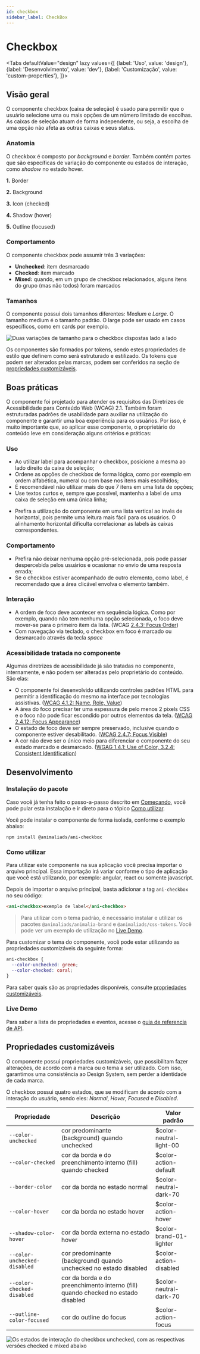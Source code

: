 ```yaml
---
id: checkbox
sidebar_label: CheckBox
---
```







# Checkbox

<Tabs
  defaultValue="design"
  lazy
  values={[
    {label: 'Uso', value: 'design'},
    {label: 'Desenvolvimento', value: 'dev'},
    {label: 'Customização', value: 'custom-properties'},
  ]}>

  <TabItem value="design">

## Visão geral

O componente checkbox (caixa de seleção) é usado para permitir que o usuário selecione uma ou mais opções de um número limitado de escolhas.
As caixas de seleção atuam de forma independente, ou seja, a escolha de uma opção não afeta as outras caixas e seus status.

### Anatomia

O checkbox é composto por _background_ e _border_. Também contém partes que são específicas de variação do componente ou estados de interação, como _shadow_ no estado hover.



**1.** Border

**2.** Background

**3.** Icon (checked)

**4.** Shadow (hover)

**5.** Outline (focused)



### Comportamento

O componente checkbox pode assumir três 3 variações:
- **Unchecked**: item desmarcado
- **Checked**: item marcado
- **Mixed:** quando, em um grupo de checkbox relacionados, alguns itens do grupo (mas não todos) foram marcados

### Tamanhos

O componente possui dois tamanhos diferentes: _Medium_ e _Large_. O tamanho medium é o tamanho padrão. O large pode ser usado em casos específicos, como em cards por exemplo.

<img
  src={checkboxSize}
  alt="Duas variações de tamanho para o checkbox dispostas lado a lado"
/>

Os componentes são formados por tokens, sendo estes propriedades de estilo que definem como será estruturado e estilizado. Os tokens que podem ser alterados pelas marcas, podem ser conferidos na seção de [propriedades customizáveis](https://www.notion.so/Checkbox-b8870a364228481b8350567be1cc63d4).


## Boas práticas

O componente foi projetado para atender os requisitos das Diretrizes de Acessibilidade para Conteúdo Web (WCAG) 2.1. Também foram estruturadas padrões de usabilidade para auxiliar na utilização do componente e garantir uma boa experiência para os usuários. Por isso, é muito importante que, ao aplicar esse componente, o proprietário do conteúdo leve em consideração alguns critérios e práticas:

### Uso

- Ao utilizar label para acompanhar o checkbox, posicione a mesma ao lado direito da caixa de seleção;
- Ordene as opções de checkbox de forma lógica, como por exemplo em ordem alfabética, numeral ou com base nos itens mais escolhidos;
- É recomendável não utilizar mais do que 7 itens em uma lista de opções;
- Use textos curtos e, sempre que possível, mantenha a label de uma caixa de seleção em uma única linha;

<BestPracticesComponent
  doImg={Do1}
  doAlt="Checkbox com uma opção com texto mais longo, mas em linha única"
  doDescription="Manter o texto em linha única facilita a correlação entre a label e o seletor."
  dontImg={Dont1}
  dontAlt="Checkbox com opções listadas uma embaixo da outra"
  dontDescription="O texto em duas linhas torna os espaços entre as opções irregulares."
/>

- Prefira a utilização do componente em uma lista vertical ao invés de horizontal, pois permite uma leitura mais fácil
  para os usuários. O alinhamento horizontal dificulta correlacionar as labels às caixas correspondentes.

<BestPracticesComponent
  doImg={Do2}
  doAlt="Checkbox com opções listadas lado a lado"
  doDescription="Alinhe os componentes verticalmente sempre que possível."
  dontImg={Dont2}
  dontAlt="Checkbox com opções listadas lado a lado"
  dontDescription="Ao inserir os componentes lado a lado, certifique-se de inserir um espaçamento adequado entre as opções."
  warning="true"
/>

### Comportamento

- Prefira não deixar nenhuma opção pré-selecionada, pois pode passar despercebida pelos usuários e ocasionar no envio de uma resposta errada;
- Se o checkbox estiver acompanhado de outro elemento, como label, é recomendado que a área clicável envolva o elemento também.

### Interação

- A ordem de foco deve acontecer em sequência lógica. Como por exemplo, quando não tem nenhuma opção selecionada, o foco deve mover-se para o primeiro item da lista. (WCAG [2.4.3: Focus Order](https://www.w3.org/WAI/WCAG21/Understanding/focus-order))
- Com navegação via teclado, o checkbox em foco é marcado ou desmarcado através da tecla _space_

### Acessibilidade tratada no componente

Algumas diretrizes de acessibilidade já são tratadas no componente, internamente, e não podem ser alteradas pelo proprietário do conteúdo. São elas:

- O componente foi desenvolvido utilizando controles padrões HTML para permitir a identificação do mesmo na interface por tecnologias assistivas. ([WCAG 4.1.2: Name, Role, Value](https://www.w3.org/WAI/WCAG21/Understanding/name-role-value))
- A área do foco precisar ter uma espessura de pelo menos 2 pixels CSS e o foco não pode ficar escondido por outros elementos da tela. ([WCAG 2.4.12: Focus Appearance](https://www.w3.org/WAI/WCAG22/Understanding/focus-appearance-enhanced))
- O estado de foco deve ser sempre preservado, inclusive quando o componente estiver desabilitado. ([WCAG 2.4.7: Focus Visible](https://www.w3.org/WAI/WCAG21/Understanding/focus-visible))
- A cor não deve ser o único meio para diferenciar o componente do seu estado marcado e desmarcado. ([WGAG 1.4.1: Use of Color, 3.2.4: Consistent Identification](https://www.w3.org/WAI/WCAG21/Understanding/use-of-color))



</TabItem>

<TabItem value="dev">

## Desenvolvimento

### Instalação do pacote

Caso você já tenha feito o passo-a-passo descrito em [Começando](?path=/docs/começando--page),
você pode pular esta instalação e ir direto para o tópico [Como utilizar](#como-utilizar).

Você pode instalar o componente de forma isolada, conforme o exemplo abaixo:

```
npm install @animaliads/ani-checkbox
```

### Como utilizar

Para utilizar este componente na sua aplicação você precisa importar o arquivo principal.
Essa importação irá variar conforme o tipo de aplicação que você está utilizando, por exemplo: angular, react ou
somente javascript.

Depois de importar o arquivo principal, basta adicionar a tag `ani-checkbox` no seu código:

```html
<ani-checkbox>exemplo de label</ani-checkbox>
```

> Para utilizar com o tema padrão, é necessário instalar e utilizar os pacotes `@animaliads/animalia-brand`
> e `@animaliads/css-tokens`. Você pode ver um exemplo de utilização no [Live Demo](#live-demo).

Para customizar o tema do componente, você pode estar utilizando as propriedades customizáveis
da seguinte forma:

```css
ani-checkbox {
  --color-unchecked: green;
  --color-checked: coral;
}
```

Para saber quais são as propriedades disponíveis, consulte [propriedades customizáveis](#propriedades-customizáveis).

### Live Demo

<LiveDemoComponent
  react="https://stackblitz.com/edit/react-ani-checkbox?embed=1&file=src/App.js"
/>

Para saber a lista de propriedades e eventos, acesse o [guia de referencia de API](/docs/api-checkbox--sample).

</TabItem>

  <TabItem value="custom-properties">


## Propriedades customizáveis

O componente possui propriedades customizáveis, que possibilitam fazer alterações, de acordo com a marca ou o tema a ser utilizado. Com isso, garantimos uma consistência ao Design System, sem perder a identidade de cada marca.

O checkbox possui quatro estados, que se modificam de acordo com a interação do usuário, sendo eles: _Normal_, _Hover_, _Focused_ e _Disabled_.

| Propriedade                  | Descrição                                                                        | Valor padrão            |
| ---------------------------- | -------------------------------------------------------------------------------- | ----------------------- |
| `--color-unchecked `         | cor predominante (background) quando unchecked                                   | $color-neutral-light-00 |
| `--color-checked`            | cor da borda e do preenchimento interno (fill) quando checked                    | $color-action-default   |
| `--border-color`             | cor da borda no estado normal                                                    | $color-neutral-dark-70  |
| `--color-hover`              | cor da borda no estado hover                                                     | $color-action-hover     |
| `--shadow-color-hover`       | cor da borda externa no estado hover                                             | $color-brand-01-lighter |
| `--color-unchecked-disabled` | cor predominante (background) quando unchecked no estado disabled                | $color-action-disabled  |
| `--color-checked-disabled`   | cor da borda e do preenchimento interno (fill) quando checked no estado disabled | $color-neutral-dark-70  |
| `--outline-color-focused`    | cor do outline do focus                                                          | $color-action-focus     |

<img
  src={types}
  alt="Os estados de interação do checkbox unchecked, com as respectivas versões checked e mixed abaixo"
/>

</TabItem>
</Tabs>
